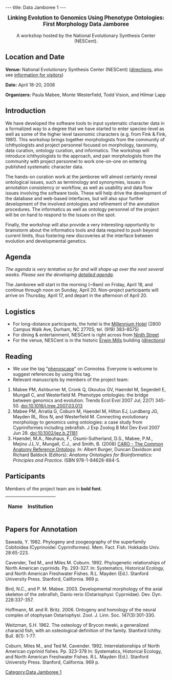 ---
title: Data Jamboree 1
---

<center><big>'''Linking Evolution to Genomics Using Phenotype Ontologies:'''<br/>'''First Morphology Data Jamboree'''</big><br/><br/>A workshop hosted by the National Evolutionary Synthesis Center (NESCent).</center>

==Location and Date==

'''Venue:''' National Evolutionary Synthesis Center (NESCent) (<span class="plainlinks">[http://www.nescent.org/about/directions.php directions]</span>, also see <span class="plainlinks">[http://www.nescent.org/about/information.php information for visitors]</span>)

'''Date:''' April 18-20, 2008 

'''Organizers:''' Paula Mabee, Monte Westerfield, Todd Vision, and Hilmar Lapp

==Introduction==

We have developed the software tools to input systematic character data in a formalized way to a degree that we have started to enter species-level as well as some of the higher level taxonomic characters (e.g. from Fink & Fink, 1981). This workshop brings together morphologists from the community of ichthyologists and project personnel focused on morphology, taxonomy, data curation, ontology curation, and informatics. The workshop will introduce ichthyologists to the approach, and pair morphologists from the community with project personnel to work one-on-one on entering published systematic character data.

The hands-on curation work at the jamboree will almost certainly reveal ontological issues, such as terminology and synonymies, issues in annotation consistency or workflow, as well as usability and data flow issues involving the software tools. These will help drive the development of the database and web-based interfaces, but will also spur further development of the involved ontologies and refinement of the annotation procedures. The informatics as well as ontology personnel of the project will be on hand to respond to the issues on the spot.  

Finally, the workshop will also provide a very interesting opportunity to brainstorm about the informatics tools and data required to push beyond current limits, thus fostering new discoveries at the interface between evolution and developmental genetics.    

==Agenda==

''The agenda is very tentative so far and will shape up over the next several weeks. Please see the developing [[Data Jamboree 1 Agenda|detailed agenda]].''
 
The Jamboree will start in the morning (~9am) on Friday, April 18, and continue through noon on Sunday, April 20. Non-project participants will arrive on Thursday, April 17, and depart in the afternoon of April 20.

==Logistics==

* For long-distance participants, the hotel is the [http://www.millenniumhotels.com/MCIL.nsf/LU_HOTELDOC/113$$HotelDescription?OpenDocument Millennium Hotel] (2800 Campus Walk Ave, Durham, NC  27705; tel. (919) 383-8575)
* For dining & entertainment, NESCent is right across from [http://www.ninthst.com/ Ninth Street]
* For the venue, NESCent is in the historic [http://www.owdna.org/mill.htm Erwin Mills] building (<span class="plainlinks">[http://www.nescent.org/about/directions.php directions]</span>)

==Reading==

* We use the tag "<span class="plainlinks">[http://www.connotea.org/tag/phenoscape phenoscape]</span>" on Connotea. Everyone is welcome to suggest references by using this tag.
* Relevant manuscripts by members of the project team: 
# Mabee PM, Ashburner M, Cronk Q, Gkoutos GV, Haendel M, Segerdell E, Mungall C, and Westerfield M. Phenotype ontologies: the bridge between genomics and evolution. Trends Ecol Evol 2007 Jul; 22(7) 345-50. [http://dx.doi.org/10.1016/j.tree.2007.03.013 doi:10.1016/j.tree.2007.03.013] 
# Mabee PM, Arratia G, Coburn M, Haendel M, Hilton EJ, Lundberg JG, Mayden RL, Rios N, and Westerfield M. Connecting evolutionary morphology to genomics using ontologies: a case study from Cypriniformes including zebrafish. J Exp Zoolog B Mol Dev Evol 2007 Jun 28. [http://dx.doi.org/10.1002/jez.b.21181 doi:10.1002/jez.b.21181]
# Haendel, M.A., Neuhaus, F., Osumi-Sutherland, D.S., Mabee, P.M., Mejino J.L.V., Mungall, C.J., and Smith, B. (2008) [[Media:Caroreprint.pdf|CARO - The Common Anatomy Reference Ontology]]. ''In:'' Albert Burger, Duncan Davidson and Richard Baldock (Editors): ''Anatomy Ontologies for Bioinformatics: Principles and Practice''. ISBN 978-1-84628-884-5.

==Participants==

Members of the project team are in '''bold font'''.

{| border="1" cellpadding="3" cellspacing="0"
|-
! Name !! Institution
{{EventParticipant|Balhoff|Jim|balhoff%40nescent%2eorg|NESCent|'''}}
{{EventParticipant|Bemis|Willy|web24%40cornell%2eedu|Cornell University|}}
{{EventParticipant|Coburn|Miles|coburn%40jcu%2eedu|John Carroll University|}}
{{EventParticipant|Conway|Kevin|conwaykw%40gmail%2ecom|St. Louis University|}}
{{EventParticipant|Dahdul|Wasila|dahdul%40acnatsci%2eorg|Department of Ichthyology, Academy of Natural Sciences|'''}}
{{EventParticipant|Kothari|Cartik|cartik73%40yahoo%2ecom|University of British Columbia|}}
{{EventParticipant|Lapp|Hilmar|hlapp%40nescent%2eorg|NESCent|'''}}
{{EventParticipant|Lundberg|John|lundberg%40acnatsci%2eorg |Department of Ichthyology, Academy of Natural Sciences|'''}}
{{EventParticipant|Mabee|Paula|pmabee%40usd%2eedu|University of South Dakota|'''}}
{{EventParticipant|Midford|Peter|petermidford%40yahoo%2ecom|Dept. of Ecology and Evolutionary Biology, University of Kansas|'''}}
{{EventParticipant|de Pinna|M&aacute;rio|pinna%40ib%2eusp%2ebr|Universidade de S&atilde;o Paulo|}}
{{EventParticipant|Ringwald|Martin|ringwald%40informatics%2ejax%2eorg|The Jackson Laboratory|}}
{{EventParticipant|Sidlauskas|Brian|bl16%40duke%2eedu|NESCent|}}
{{EventParticipant|Vision|Todd|tjv%40bio%2eunc%2eedu|NESCent, and Department of Biology, University of North Carolina at Chapel Hill|'''}}
{{EventParticipant|Washington|Nicole|NLwashington%40lbl%2egov|Lawrence Berkeley National Lab|}}
{{EventParticipant|Westerfield|Monte|monte%40uoneuro%2euoregon%2eedu|Zebrafish Information Network (ZFIN) and Institute of Neuroscience, University of Oregon|'''}}
|}

[[Category:Data Jamboree 1]]

==Papers for Annotation==

Sawada, Y. 1982. Phylogeny and zoogeography of the superfamily Cobitoidea (Cyprinoidei: Cypriniformes). Mem. Fact. Fish. Hokkaido Univ. 28:65-223.
 
Cavender, Ted M., and Miles M. Coburn. 1992. Phylogenetic relationships of North American cyprinids. Pp. 293-327. In: Systematics, Historical Ecology, and North American Freshwater Fishes. R.L. Mayden (Ed.). Stanford University Press. Stanford, California. 969 p.
 
Bird, N.C., and P. M. Mabee. 2003. Developmental morphology of the axial skeleton of the zebrafish, Danio rerio (Ostariophysi: Cyprnidae). Dev. Dyn. 228:337-357.
 
Hoffmann, M. and R. Britz. 2006. Ontogeny and homology of the neural complex of otophysan Ostariophysi. Zool. J. Linn. Soc. 147(3):301-330.
 
Weitzman, S.H. 1962. The osteology of Brycon meeki, a generalized characid fish, with an osteological definition of the family. Stanford Ichthy. Bull. 8(1): 1-77.
 
Coburn, Miles M., and Ted M. Cavender. 1992. Interrelationships of North American cyprinid fishes. Pp. 323-378 In: Systematics, Historical Ecology, and North American Freshwater Fishes. R.L. Mayden (Ed.). Stanford University Press.            Stanford, California. 969 p.